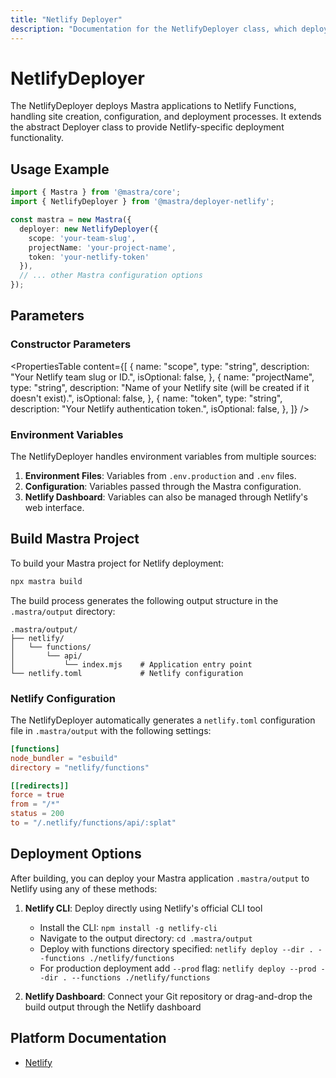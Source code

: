 ```yaml
---
title: "Netlify Deployer"
description: "Documentation for the NetlifyDeployer class, which deploys Mastra applications to Netlify Functions."
---
```


# NetlifyDeployer

The NetlifyDeployer deploys Mastra applications to Netlify Functions, handling site creation, configuration, and deployment processes. It extends the abstract Deployer class to provide Netlify-specific deployment functionality.

## Usage Example

```typescript
import { Mastra } from '@mastra/core';
import { NetlifyDeployer } from '@mastra/deployer-netlify';

const mastra = new Mastra({
  deployer: new NetlifyDeployer({
    scope: 'your-team-slug',
    projectName: 'your-project-name',
    token: 'your-netlify-token'
  }),
  // ... other Mastra configuration options
});
```

## Parameters

### Constructor Parameters

<PropertiesTable
  content={[
    {
      name: "scope",
      type: "string",
      description: "Your Netlify team slug or ID.",
      isOptional: false,
    },
    {
      name: "projectName",
      type: "string",
      description: "Name of your Netlify site (will be created if it doesn't exist).",
      isOptional: false,
    },
    {
      name: "token",
      type: "string",
      description: "Your Netlify authentication token.",
      isOptional: false,
    },
  ]}
/>


### Environment Variables

The NetlifyDeployer handles environment variables from multiple sources:

1. **Environment Files**: Variables from `.env.production` and `.env` files.
2. **Configuration**: Variables passed through the Mastra configuration.
3. **Netlify Dashboard**: Variables can also be managed through Netlify's web interface.


## Build Mastra Project

To build your Mastra project for Netlify deployment:

```bash
npx mastra build
```

The build process generates the following output structure in the `.mastra/output` directory:

```
.mastra/output/
├── netlify/
│   └── functions/
│       └── api/
│           └── index.mjs    # Application entry point
└── netlify.toml             # Netlify configuration
```

### Netlify Configuration

The NetlifyDeployer automatically generates a `netlify.toml` configuration file in `.mastra/output` with the following settings:

```toml
[functions]
node_bundler = "esbuild"            
directory = "netlify/functions"

[[redirects]]
force = true
from = "/*"
status = 200
to = "/.netlify/functions/api/:splat"
```

## Deployment Options

After building, you can deploy your Mastra application `.mastra/output` to Netlify using any of these methods:

1. **Netlify CLI**: Deploy directly using Netlify's official CLI tool
   - Install the CLI: `npm install -g netlify-cli`
   - Navigate to the output directory: `cd .mastra/output`
   - Deploy with functions directory specified: `netlify deploy --dir . --functions ./netlify/functions`
   - For production deployment add `--prod` flag: `netlify deploy --prod --dir . --functions ./netlify/functions`

2. **Netlify Dashboard**: Connect your Git repository or drag-and-drop the build output through the Netlify dashboard


## Platform Documentation

- [Netlify](https://docs.netlify.com/)